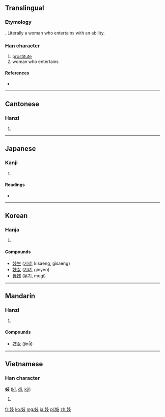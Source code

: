 ==Translingual==

===Etymology===
{{Han compound|女|技}}. Literally a woman who entertains with an ability.

===Han character===
{{Han char|rn=38|rad=女|as=04|sn=7|four=4444<sub>7</sub>|canj=女十水 (VJE)}}

# [[prostitute]]
# woman who entertains

====References====
* {{Han ref|kx=0256.170|dkj=06083|dj=0520.150|hdz=21029.170|uh=5993|ud=22931|bh=A7B2|bd=42930}}

----

==Cantonese==

===Hanzi===
{{yue-hanzi|jyut=|y=gei6}}

# {{defn|Cantonese|sort=女04}}

----

==Japanese==

===Kanji===
{{ja-kanji|grade=|rs=女04}}

# {{defn|Japanese|sort=女04}}

====Readings====
* {{ja-readings|on=[[き]] (ki), [[ぎ]] (gi)|kun=[[わざおぎ]] (wazaogi)}}

----

==Korean==

===Hanja===
{{ko-hanja|hangeul=기|rv=gi|mr=ki}}

# {{defn|Korean|sort=女04}}

====Compounds====
* [[妓生]] ([[기생]], kisaeng, gisaeng)
* [[妓女]] ([[기녀]], ginyeo)
* [[舞妓]] ([[무기]], mugi)

----

==Mandarin==

===Hanzi===
{{cmn-hanzi|pin=[[jì]] ([[ji4]])|wg=chi<sup>4</sup>}}

# {{defn|Mandarin|sort=女04}}

====Compounds====
* [[妓女]] (jìnǚ)

----

==Vietnamese==

===Han character===
'''妓''' ([[kĩ]], [[đĩ]], [[kỹ]])

# {{defn|Vietnamese}}

[[fr:妓]]
[[ko:妓]]
[[mg:妓]]
[[ja:妓]]
[[pl:妓]]
[[zh:妓]]